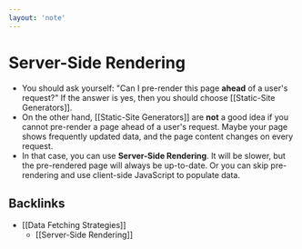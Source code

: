 ```yaml
---
layout: 'note'
---
```


# Server-Side Rendering

- You should ask yourself: "Can I pre-render this page **ahead** of a user's request?" If the answer is yes, then you should choose [[Static-Site Generators]].
- On the other hand, [[Static-Site Generators]] are **not** a good idea if you cannot pre-render a page ahead of a user's request. Maybe your page shows frequently updated data, and the page content changes on every request.
- In that case, you can use **Server-Side Rendering**. It will be slower, but the pre-rendered page will always be up-to-date. Or you can skip pre-rendering and use client-side JavaScript to populate data.

## Backlinks

- [[Data Fetching Strategies]]
  - [[Server-Side Rendering]]
